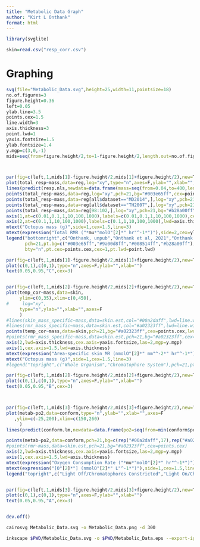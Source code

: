 ```yaml
---
title: "Metabolic Data Graph"
author: "Kirt L Onthank"
format: html
---
```


```r
library(svglite)
```

```r
skin=read.csv("resp_corr.csv")
```


# Graphing
```r
svg(file="Metabolic_Data.svg",height=25,width=11,pointsize=18)
no.of.figures=3
figure.height=0.36
left=0.05
ylab.line=3.5
points.cex=1.5
line.width=3
axis.thickness=3
point.lwd=1
yaxis.fontsize=1.5
ylab.fontsize=1.4
y.mgp=c(3,0,-1)
mids=seq(from=figure.height/2,to=1-figure.height/2,length.out=no.of.figures)



par(fig=c(left,1,mids[1]-figure.height/2,mids[1]+figure.height/2),new=T)
plot(total_resp~mass,data=reg,log="xy",type="n",axes=F,ylab="",xlab="",ylim=c(0.1,1000),xlim=c(0.01,1000))
lines(predict(resp.nls,newdata=data.frame(mass=seq(from=0.04,to=400,length.out=100)))~seq(from=0.04,to=400,length.out=100),lwd=line.width)
points(total_resp~mass,data=reg,log="xy",pch=21,bg="#003e65ff",cex=points.cex,lwd=point.lwd)
points(total_resp~mass,data=reg[all$dataset=="MD2014",],log="xy",pch=21,bg="#9a00d8ff",cex=points.cex,lwd=point.lwd)
points(total_resp~mass,data=reg[all$dataset=="TH2007",],log="xy",pch=21,bg="#008514ff",cex=points.cex,lwd=point.lwd)
points(total_resp~mass,data=reg[98:102,],log="xy",pch=21,bg="#b28a00ff",cex=points.cex,lwd=point.lwd)
axis(1,at=c(0.01,0.1,1,10,100,1000),labels=c(0.01,0.1,1,10,100,1000),cex.axis=1.5,lwd=axis.thickness)
axis(2,at=c(0.1,1,10,100,1000),labels=c(0.1,1,10,100,1000),lwd=axis.thickness,cex.axis=yaxis.fontsize,las=2,mgp=y.mgp)
mtext("Octopus mass (g)",side=1,cex=1.5,line=3)
mtext(expression("Total RMR ("*mu*"molO"[2]*" hr"^-1*")"),side=2,cex=ylab.fontsize,line=ylab.line)
legend("bottomright",c("Onthank, unpub","Onthank et al, 2021","Onthank & Cowles, 2011","Seibel, 1997"),
       pch=21,pt.bg=c("#003e65ff","#9a00d8ff","#008514ff","#b28a00ff"),
       bty="n",pt.cex=points.cex,cex=1,pt.lwd=point.lwd)

par(fig=c(left,1,mids[1]-figure.height/2,mids[1]+figure.height/2),new=T)
plot(c(0,1),c(0,1),type="n",axes=F,ylab="",xlab="")
text(0.05,0.95,"C",cex=3)


par(fig=c(left,1,mids[2]-figure.height/2,mids[2]+figure.height/2),new=T)
plot(temp_cor~mass,data=skin,
     ylim=c(0,35),xlim=c(0,450),
#     log="xy",
     type="n",ylab="",xlab="",axes=F
     )
#lines(skin_mass_specific~mass,data=skin.est,col="#00a2daff",lwd=line.width)
#lines(rmr_mass_specific~mass,data=skin.est,col="#a02323ff",lwd=line.width)
points(temp_cor~mass,data=skin,pch=21,bg="#a02323ff",cex=points.cex,lwd=point.lwd)
#points(rmr_mass_specific~mass,data=skin.est,pch=21,bg="#a02323ff",cex=points.cex)
axis(2,lwd=axis.thickness,cex.axis=yaxis.fontsize,las=2,mgp=y.mgp)
axis(1,cex.axis=1.5,lwd=axis.thickness)
mtext(expression("Area-specific skin MR (nmolO"[2]*" mm"^-2*" hr"^-1*")"),side=2,cex=ylab.fontsize,line=ylab.line)
mtext("Octopus mass (g)",side=1,cex=1.5,line=3)
#legend("topright",c("Whole Organism","Chromatophore System"),pch=21,pt.bg=c("#a02323ff","#00a2daff"),bty="n",pt.cex=points.cex,cex=1.5)

par(fig=c(left,1,mids[2]-figure.height/2,mids[2]+figure.height/2),new=T)
plot(c(0,1),c(0,1),type="n",axes=F,ylab="",xlab="")
text(0.05,0.95,"B",cex=3)



par(fig=c(left,1,mids[3]-figure.height/2,mids[3]+figure.height/2),new=T)
plot(metab~po2,data=conform,type="n",ylab="",xlab="",axes=F
   ,ylim=c(-25,200),xlim=c(150,260)
     )
lines(predict(conform.lm,newdata=data.frame(po2=seq(from=min(conform$po2),to=max(conform$po2),length.out=100)))~seq(from=min(conform$po2),to=max(conform$po2),length.out=100),lwd=line.width)

points(metab~po2,data=conform,pch=21,bg=c(rep("#00a2daff",17),rep("#a02323ff",17)),cex=points.cex,lwd=point.lwd)
#points(rmr~mass,data=skin.est,pch=21,bg="#a02323ff",cex=points.cex)
axis(2,lwd=axis.thickness,cex.axis=yaxis.fontsize,las=2,mgp=y.mgp)
axis(1,cex.axis=1.5,lwd=axis.thickness)
mtext(expression("Oxygen Consumption Rate ("*mu*"molO"[2]*" hr"^-1*")"),side=2,cex=ylab.fontsize,line=ylab.line)
mtext(expression("[O"[2]*"] (nmolO"[2]*" L"^-1*")"),side=1,cex=1.5,line=3)
legend("topright",c("Light Off/Chromatophores Constricted","Light On/Chromatophores Expanded"),pch=21,pt.bg=c("#a02323ff","#00a2daff"),bty="n",pt.cex=points.cex,cex=1,pt.lwd=point.lwd)


par(fig=c(left,1,mids[3]-figure.height/2,mids[3]+figure.height/2),new=T)
plot(c(0,1),c(0,1),type="n",axes=F,ylab="",xlab="")
text(0.05,0.95,"A",cex=3)


dev.off()
```


```bash
cairosvg Metabolic_Data.svg -o Metabolic_Data.png -d 300
```

```bash
inkscape $PWD/Metabolic_Data.svg -o $PWD/Metabolic_Data.eps --export-ignore-filters --export-ps-level=3
```
